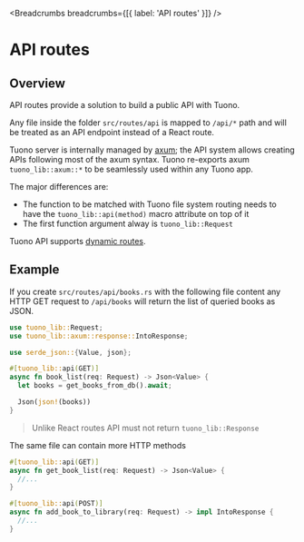 
<MetaTags
  title="Tuono - API routes"
  canonical="https://tuono.dev/documentation/routing/api-routes"
/>


<Breadcrumbs breadcrumbs={[{ label: 'API routes' }]} />

# API routes

## Overview

API routes provide a solution to build a public API with Tuono.

Any file inside the folder `src/routes/api` is mapped to `/api/*`
path and will be treated as an API endpoint instead of a React route.

Tuono server is internally managed by
[axum](https://docs.rs/axum/latest/axum/); the API system allows creating APIs
following most of the axum syntax. Tuono re-exports axum `tuono_lib::axum::*` to
be seamlessly used within any Tuono app.

The major differences are:

- The function to be matched with Tuono file system routing needs to have the
  `tuono_lib::api(method)` macro attribute on top of it
- The first function argument alway is `tuono_lib::Request`

Tuono API supports [dynamic routes](/documentation/routing/dynamic-routes).

## Example

If you create `src/routes/api/books.rs` with the following file content any HTTP
GET request to `/api/books` will return the list of queried books as JSON.

```rs
use tuono_lib::Request;
use tuono_lib::axum::response::IntoResponse;

use serde_json::{Value, json};

#[tuono_lib::api(GET)]
async fn book_list(req: Request) -> Json<Value> {
  let books = get_books_from_db().await;

  Json(json!(books))
}
```

> Unlike React routes API must not return `tuono_lib::Response`

The same file can contain more HTTP methods

```rs
#[tuono_lib::api(GET)]
async fn get_book_list(req: Request) -> Json<Value> {
  //...
}

#[tuono_lib::api(POST)]
async fn add_book_to_library(req: Request) -> impl IntoResponse {
  //...
}
```
